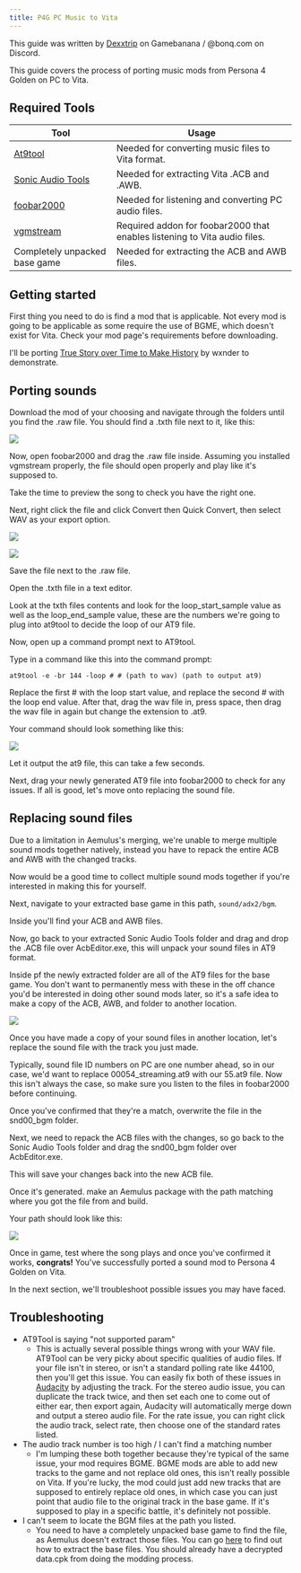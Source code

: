 ```yaml
---
title: P4G PC Music to Vita
---
```


This guide was written by [Dexxtrip](https://gamebanana.com/members/2225195) on Gamebanana / @bonq.com on Discord.

This guide covers the process of porting music mods from Persona 4 Golden on PC to Vita.

## Required Tools

| Tool      | Usage |
| ----------- | ----------- |
| [At9tool](http://www.mediafire.com/download/8dmlm54w48b86jw/at9tool.exe)      | Needed for converting music files to Vita format.      |
| [Sonic Audio Tools](https://github.com/blueskythlikesclouds/SonicAudioTools)      | Needed for extracting Vita .ACB and .AWB.      |
| [foobar2000](https://www.foobar2000.org)      | Needed for listening and converting PC audio files.      |
| [vgmstream](https://vgmstream.org)      | Required addon for foobar2000 that enables listening to Vita audio files.      |
| Completely unpacked base game   | Needed for extracting the ACB and AWB files.  | 

## Getting started

First thing you need to do is find a mod that is applicable. Not every mod is going to be applicable as some require the use of BGME, which doesn't exist for Vita. Check your mod page's requirements before downloading.

I'll be porting [True Story over Time to Make History](https://gamebanana.com/sounds/51069) by wxnder to demonstrate.

## Porting sounds

Download the mod of your choosing and navigate through the folders until you find the .raw file. You should find a .txth file next to it, like this:

 ![](/assets/images/porting/p4gpc-vita/music-conversion/filelist.png)

Now, open foobar2000 and drag the .raw file inside. Assuming you installed vgmstream properly, the file should open properly and play like it's supposed to. 

Take the time to preview the song to check you have the right one.

Next, right click the file and click Convert then Quick Convert, then select WAV as your export option.

 ![](/assets/images/porting/p4gpc-vita/music-conversion/foobarexport.png)

 ![](/assets/images/porting/p4gpc-vita/music-conversion/wavoption.png)

Save the file next to the .raw file.

Open the .txth file in a text editor.

Look at the txth files contents and look for the loop_start_sample value as well as the loop_end_sample value, these are the numbers we're going to plug into at9tool to decide the loop of our AT9 file.

Now, open up a command prompt next to AT9tool. 

Type in a command like this into the command prompt:
```
at9tool -e -br 144 -loop # # (path to wav) (path to output at9)
```

Replace the first # with the loop start value, and replace the second # with the loop end value. After that, drag the wav file in, press space, then drag the wav file in again but change the extension to .at9.

Your command should look something like this:

 ![](/assets/images/porting/p4gpc-vita/music-conversion/at9toolcommand.png)

Let it output the at9 file, this can take a few seconds.

Next, drag your newly generated AT9 file into foobar2000 to check for any issues. If all is good, let's move onto replacing the sound file.

## Replacing sound files

Due to a limitation in Aemulus's merging, we're unable to merge multiple sound mods together natively, instead you have to repack the entire ACB and AWB with the changed tracks. 

Now would be a good time to collect multiple sound mods together if you're interested in making this for yourself.

Next, navigate to your extracted base game in this path, `sound/adx2/bgm`.

Inside you'll find your ACB and AWB files. 

Now, go back to your extracted Sonic Audio Tools folder and drag and drop the .ACB file over AcbEditor.exe, this will unpack your sound files in AT9 format. 

Inside pf the newly extracted folder are all of the AT9 files for the base game. You don't want to permanently mess with these in the off chance you'd be interested in doing other sound mods later, so it's a safe idea to make a copy of the ACB, AWB, and folder to another location.

 ![](/assets/images/porting/p4gpc-vita/music-conversion/at9list.png)

Once you have made a copy of your sound files in another location, let's replace the sound file with the track you just made.

Typically, sound file ID numbers on PC are one number ahead, so in our case, we'd want to replace 00054_streaming.at9 with our 55.at9 file. Now this isn't always the case, so make sure you listen to the files in foobar2000 before continuing. 

Once you've confirmed that they're a match, overwrite the file in the snd00_bgm folder. 

Next, we need to repack the ACB files with the changes, so go back to the Sonic Audio Tools folder and drag the snd00_bgm folder over AcbEditor.exe.

This will save your changes back into the new ACB file. 

Once it's generated. make an Aemulus package with the path matching where you got the file from and build. 

Your path should look like this:

 ![](/assets/images/porting/p4gpc-vita/music-conversion/aemuluspath.png)

Once in game, test where the song plays and once you've confirmed it works, **congrats!** You've successfully ported a sound mod to Persona 4 Golden on Vita.

In the next section, we'll troubleshoot possible issues you may have faced. 

## Troubleshooting

* AT9Tool is saying "not supported param"
  * This is actually several possible things wrong with your WAV file. AT9Tool can be very picky about specific qualities of audio files. If your file isn't in stereo, or isn't a standard polling rate like 44100, then you'll get this issue. You can easily fix both of these issues in [Audacity](https://www.audacityteam.org) by adjusting the track. For the stereo audio issue, you can duplicate the track twice, and then set each one to come out of either ear, then export again, Audacity will automatically merge down and output a stereo audio file. For the rate issue, you can right click the audio track, select rate, then choose one of the standard rates listed.
* The audio track number is too high / I can't find a matching number
  * I'm lumping these both together because they're typical of the same issue, your mod requires BGME. BGME mods are able to add new tracks to the game and not replace old ones, this isn't really possible on Vita. If you're lucky, the mod could just add new tracks that are supposed to entirely replace old ones, in which case you can just point that audio file to the original track in the base game. If it's supposed to play in a specific battle, it's definitely not possible.
* I can't seem to locate the BGM files at the path you listed.
  * You need to have a completely unpacked base game to find the file, as Aemulus doesn't extract those files. You can go [here](../getting-started/extracting-files.mdx) to find out how to extract the base files. You should already have a decrypted data.cpk from doing the modding process.